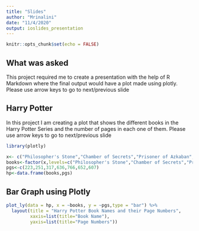 ---
title: "Slides"
author: "Mrinalini"
date: "11/4/2020"
output: ioslides_presentation
---

```{r setup, include=FALSE}
knitr::opts_chunk$set(echo = FALSE)
```

## What was asked

This project required me to create a presentation with the help of R Markdown where the final output would have a plot made using plotly. Please use arrow keys to go to next/previous slide

## Harry Potter
In this project I am creating a plot that shows the different books in the Harry Potter Series and the number of pages in each one of them. Please use arrow keys to go to next/previous slide

```{r include=FALSE}
library(plotly)
```
```{r}
x<- c("Philosopher's Stone","Chamber of Secrets","Prisoner of Azkaban","Goblet of Fire","Order of Phoenix","Half Blood Prince","Deathly Hallows")
books<-factor(x,levels=c("Philosopher's Stone","Chamber of Secrets","Prisoner of Azkaban","Goblet of Fire","Order of Phoenix","Half Blood Prince","Deathly Hallows"))
pgs<-c(223,251,317,636,766,652,607)
hp<-data.frame(books,pgs)
```
## Bar Graph using Plotly
```{r warning=FALSE}
plot_ly(data = hp, x = ~books, y = ~pgs,type = "bar") %>%
  layout(title = "Harry Potter Book Names and their Page Numbers",
         xaxis=list(title="Book Name"),
         yaxis=list(title="Page Numbers"))
```

